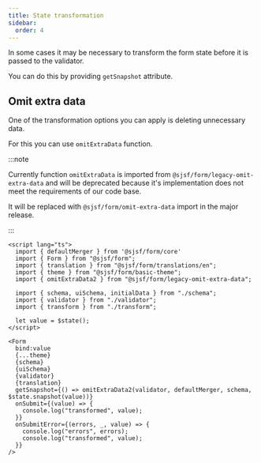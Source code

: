 ```yaml
---
title: State transformation
sidebar:
  order: 4
---
```


In some cases it may be necessary to transform the form state before it is passed to the validator.

You can do this by providing `getSnapshot` attribute.

## Omit extra data

One of the transformation options you can apply is deleting unnecessary data.

For this you can use `omitExtraData` function.

:::note

Currently function `omitExtraData` is imported from `@sjsf/form/legacy-omit-extra-data` and
will be deprecated because it's implementation does not meet the requirements of our code base.

It will be replaced with `@sjsf/form/omit-extra-data` import in the major release.

:::

```svelte
<script lang="ts">
  import { defaultMerger } from '@sjsf/form/core'
  import { Form } from "@sjsf/form";
  import { translation } from "@sjsf/form/translations/en";
  import { theme } from "@sjsf/form/basic-theme";
  import { omitExtraData2 } from "@sjsf/form/legacy-omit-extra-data";

  import { schema, uiSchema, initialData } from "./schema";
  import { validator } from "./validator";
  import { transform } from "./transform";
  
  let value = $state();
</script>

<Form
  bind:value
  {...theme}
  {schema}
  {uiSchema}
  {validator}
  {translation}
  getSnapshot={() => omitExtraData2(validator, defaultMerger, schema, $state.snapshot(value))}
  onSubmit={(value) => {
    console.log("transformed", value);
  }}
  onSubmitError={(errors, _, value) => {
    console.log("errors", errors);
    console.log("transformed", value);
  }}
/>
```